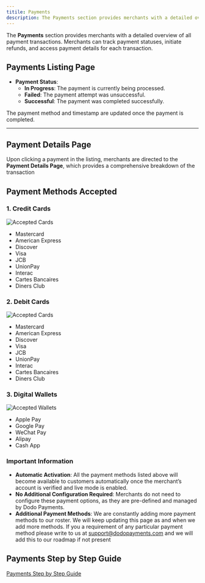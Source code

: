 ```yaml
---
titile: Payments
description: The Payments section provides merchants with a detailed overview of all payment transactions. Merchants can track payment statuses, initiate refunds, and access payment details for each transaction.
---
```



The **Payments** section provides merchants with a detailed overview of all payment transactions. Merchants can track payment statuses, initiate refunds, and access payment details for each transaction.


## **Payments Listing Page**

- **Payment Status**:
    - **In Progress**: The payment is currently being processed.
    - **Failed**: The payment attempt was unsuccessful.
    - **Successful**: The payment was completed successfully.

<Info>The payment method and timestamp are updated once the payment is completed.</Info>

---

## **Payment Details Page**

Upon clicking a payment in the listing, merchants are directed to the **Payment Details Page**, which provides a comprehensive breakdown of the transaction

## **Payment Methods Accepted**

### **1. Credit Cards**

![Accepted Cards](/images/transactions/payments/cards.png)
- Mastercard
- American Express
- Discover
- Visa
- JCB
- UnionPay
- Interac
- Cartes Bancaires
- Diners Club

### **2. Debit Cards**

![Accepted Cards](/images/transactions/payments/cards.png)
- Mastercard
- American Express
- Discover
- Visa
- JCB
- UnionPay
- Interac
- Cartes Bancaires
- Diners Club

### **3. Digital Wallets**

![Accepted Wallets](/images/transactions/payments/wallet.png)
- Apple Pay
- Google Pay
- WeChat Pay
- Alipay
- Cash App

### **Important Information**

- **Automatic Activation**: All the payment methods listed above will become available to customers automatically once the merchant’s account is verified and live mode is enabled.
- **No Additional Configuration Required**: Merchants do not need to configure these payment options, as they are pre-defined and managed by Dodo Payments.
- **Additional Payment Methods**: We are constantly adding more payment methods to our roster. We will keep updating this page as and when we add more methods. If you a requirement of any particular payment method please write to us at support@dodopayments.com and we will add this to our roadmap if not present

## Payments Step by Step Guide

[Payments Step by Step Guide](/guides/payments-guide)